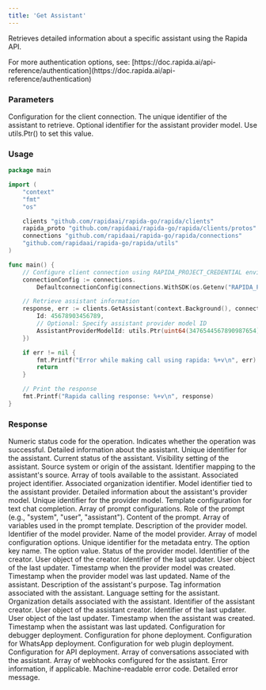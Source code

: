 ```yaml
---
title: 'Get Assistant'
---
```


Retrieves detailed information about a specific assistant using the Rapida API.

<Info>
For more authentication options, see: [https://doc.rapida.ai/api-reference/authentication](https://doc.rapida.ai/api-reference/authentication)
</Info>

### Parameters

<ParamField body="connectionConfig" type="ConnectionConfig" required>
Configuration for the client connection.
</ParamField>

<ParamField body="request" type="GetAssistantRequest" required>
<Expandable>
<ParamField body="id" type="uint64" required>
The unique identifier of the assistant to retrieve.
</ParamField>
<ParamField body="assistantProviderModelId" type="uint64" optional>
Optional identifier for the assistant provider model. Use utils.Ptr() to set this value.
</ParamField>
</Expandable>
</ParamField>

### Usage

<CodeGroup>

```go Go
package main

import (
	"context"
	"fmt"
	"os"

	clients "github.com/rapidaai/rapida-go/rapida/clients"
	rapida_proto "github.com/rapidaai/rapida-go/rapida/clients/protos"
	connections "github.com/rapidaai/rapida-go/rapida/connections"
	"github.com/rapidaai/rapida-go/rapida/utils"
)

func main() {
	// Configure client connection using RAPIDA_PROJECT_CREDENTIAL environment variable
	connectionConfig := connections.
		DefaultconnectionConfig(connections.WithSDK(os.Getenv("RAPIDA_PROJECT_CREDENTIAL")))

	// Retrieve assistant information
	response, err := clients.GetAssistant(context.Background(), connectionConfig, &rapida_proto.GetAssistantRequest{
		Id: 45678903456789,
		// Optional: Specify assistant provider model ID
		AssistantProviderModelId: utils.Ptr(uint64(3476544567890987654)),
	})

	if err != nil {
		fmt.Printf("Error while making call using rapida: %+v\n", err)
		return
	}

	// Print the response
	fmt.Printf("Rapida calling response: %+v\n", response)
}
```

</CodeGroup>

### Response

<ParamField body="code" type="int32">
Numeric status code for the operation.
</ParamField>

<ParamField body="success" type="boolean">
Indicates whether the operation was successful.
</ParamField>

<ParamField body="data" type="Assistant">
Detailed information about the assistant.
<Expandable>
<ParamField body="id" type="uint64">
Unique identifier for the assistant.
</ParamField>
<ParamField body="status" type="string">
Current status of the assistant.
</ParamField>
<ParamField body="visibility" type="string">
Visibility setting of the assistant.
</ParamField>
<ParamField body="source" type="string">
Source system or origin of the assistant.
</ParamField>
<ParamField body="sourceIdentifier" type="uint64">
Identifier mapping to the assistant's source.
</ParamField>
<ParamField body="assistantTools" type="AssistantTool[]">
Array of tools available to the assistant.
</ParamField>
<ParamField body="projectId" type="uint64">
Associated project identifier.
</ParamField>
<ParamField body="organizationId" type="uint64">
Associated organization identifier.
</ParamField>
<ParamField body="assistantProviderModelId" type="uint64">
Model identifier tied to the assistant provider.
</ParamField>
<ParamField body="assistantProviderModel" type="AssistantProviderModel">
Detailed information about the assistant's provider model.
<Expandable>
<ParamField body="id" type="uint64">
Unique identifier for the provider model.
</ParamField>
<ParamField body="template" type="TextChatCompletePrompt">
Template configuration for text chat completion.
<Expandable>
<ParamField body="prompt" type="TextPrompt[]">
Array of prompt configurations.
<Expandable>
<ParamField body="role" type="string">
Role of the prompt (e.g., "system", "user", "assistant").
</ParamField>
<ParamField body="content" type="string">
Content of the prompt.
</ParamField>
</Expandable>
</ParamField>
<ParamField body="promptVariables" type="Variable[]">
Array of variables used in the prompt template.
</ParamField>
</Expandable>
</ParamField>
<ParamField body="description" type="string">
Description of the provider model.
</ParamField>
<ParamField body="modelProviderId" type="uint64">
Identifier of the model provider.
</ParamField>
<ParamField body="modelProviderName" type="string">
Name of the model provider.
</ParamField>
<ParamField body="assistantModelOptions" type="Metadata[]">
Array of model configuration options.
<Expandable>
<ParamField body="id" type="uint64">
Unique identifier for the metadata entry.
</ParamField>
<ParamField body="key" type="string">
The option key name.
</ParamField>
<ParamField body="value" type="string">
The option value.
</ParamField>
</Expandable>
</ParamField>
<ParamField body="status" type="string">
Status of the provider model.
</ParamField>
<ParamField body="createdBy" type="uint64">
Identifier of the creator.
</ParamField>
<ParamField body="createdUser" type="User">
User object of the creator.
</ParamField>
<ParamField body="updatedBy" type="uint64">
Identifier of the last updater.
</ParamField>
<ParamField body="updatedUser" type="User">
User object of the last updater.
</ParamField>
<ParamField body="createdDate" type="timestamp">
Timestamp when the provider model was created.
</ParamField>
<ParamField body="updatedDate" type="timestamp">
Timestamp when the provider model was last updated.
</ParamField>
</Expandable>
</ParamField>
<ParamField body="name" type="string">
Name of the assistant.
</ParamField>
<ParamField body="description" type="string">
Description of the assistant's purpose.
</ParamField>
<ParamField body="assistantTag" type="Tag">
Tag information associated with the assistant.
</ParamField>
<ParamField body="language" type="string">
Language setting for the assistant.
</ParamField>
<ParamField body="organization" type="Organization">
Organization details associated with the assistant.
</ParamField>
<ParamField body="createdBy" type="uint64">
Identifier of the assistant creator.
</ParamField>
<ParamField body="createdUser" type="User">
User object of the assistant creator.
</ParamField>
<ParamField body="updatedBy" type="uint64">
Identifier of the last updater.
</ParamField>
<ParamField body="updatedUser" type="User">
User object of the last updater.
</ParamField>
<ParamField body="createdDate" type="timestamp">
Timestamp when the assistant was created.
</ParamField>
<ParamField body="updatedDate" type="timestamp">
Timestamp when the assistant was last updated.
</ParamField>
<ParamField body="debuggerDeployment" type="AssistantDebuggerDeployment">
Configuration for debugger deployment.
</ParamField>
<ParamField body="phoneDeployment" type="AssistantPhoneDeployment">
Configuration for phone deployment.
</ParamField>
<ParamField body="whatsappDeployment" type="AssistantWhatsappDeployment">
Configuration for WhatsApp deployment.
</ParamField>
<ParamField body="webPluginDeployment" type="AssistantWebpluginDeployment">
Configuration for web plugin deployment.
</ParamField>
<ParamField body="apiDeployment" type="AssistantApiDeployment">
Configuration for API deployment.
</ParamField>
<ParamField body="assistantConversations" type="AssistantConversation[]">
Array of conversations associated with the assistant.
</ParamField>
<ParamField body="assistantWebhooks" type="AssistantWebhook[]">
Array of webhooks configured for the assistant.
</ParamField>
</Expandable>
</ParamField>

<ParamField body="error" type="object">
Error information, if applicable.
<Expandable>
<ResponseField name="errorCode" type="string">
Machine-readable error code.
</ResponseField>
<ResponseField name="errorMessage" type="string">
Detailed error message.
</ResponseField>
</Expandable>
</ParamField>